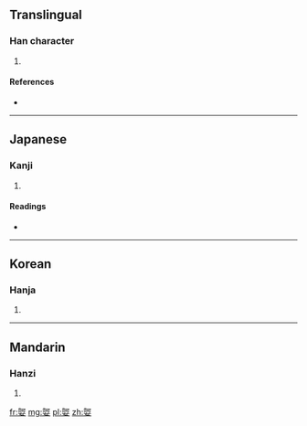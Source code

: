 {{also|婀}}
==Translingual==

===Han character===
{{Han char|rn=38|rad=女|as=08|sn=11|four=|canj=弓口女 (NRV)}}

# {{defn|Han|sort=女08}}

====References====
* {{Han ref|kx=0263.460|dkj=06381|dj=0530.310|hdz=21054.090|uh=5A3F|ud=23103}}

----

==Japanese==

===Kanji===
{{ja-kanji|grade=|rs=女08}}

# {{defn|Japanese|sort=女08}}

====Readings====
* {{ja-readings|on=[[あ]] (a)|kun=[[さだまらない]] (sadamaranai), [[しなやかなさま]] (shinayakanasama)}}

----

==Korean==

===Hanja===
{{ko-hanja|hangeul=아|rv=a|mr=a}}

# {{defn|Korean|sort=女08}}

----

==Mandarin==

===Hanzi===
{{cmn-hanzi|pin=[[ē]] ([[e1]])|wg=o<sup>1</sup>}}

# {{defn|Mandarin|sort=女08}}

[[fr:娿]]
[[mg:娿]]
[[pl:娿]]
[[zh:娿]]
